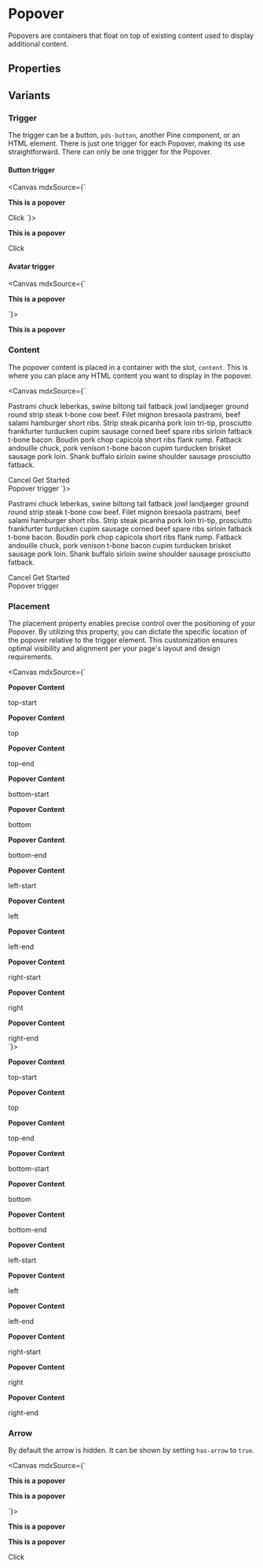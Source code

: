 

<Meta of={stories}
/>

# Popover

Popovers are containers that float on top of existing content used to display additional content.

## Properties

<ArgTypes of={stories} />

## Variants

### Trigger
The trigger can be a button, `pds-button`, another Pine component, or an HTML element. There is just one trigger for each Popover, making its use straightforward.
There can only be one trigger for the Popover.

#### Button trigger

<Canvas mdxSource={`
<pds-popover placement="bottom-right" html-content="true">
  <div slot="content">
    <p><strong>This is a popover</strong></p>
  </div>
  <pds-button variant="secondary">Click</pds-button>
</pds-popover>
`}>
  <div style={{ height: '100px' }}>
    <pds-popover placement="bottom-start" html-content="true">
      <div slot="content">
        <p><strong>This is a popover</strong></p>
      </div>
      <pds-button variant="secondary">Click</pds-button>
    </pds-popover>
  </div>
</Canvas>

#### Avatar trigger
<Canvas mdxSource={`
<pds-popover placement="bottom-start" html-content="true">
  <div slot="content">
    <p><strong>This is a popover</strong></p>
  </div>
  <pds-avatar dropdown="true"></pds-avatar>
</pds-popover>
`}>
  <div style={{ height: '125px' }}>
    <pds-popover has-arrow="true" placement="bottom-start" html-content="true">
      <div slot="content">
        <p><strong>This is a popover</strong></p>
      </div>
      <pds-avatar dropdown="true"></pds-avatar>
    </pds-popover>
  </div>
</Canvas>

### Content
The popover content is placed in a container with the slot, `content`. This is where you can place any HTML content you want to display in the popover.

<Canvas mdxSource={`
<pds-popover placement="bottom-start">
  <div slot="content">
    <p>Pastrami chuck leberkas, swine biltong tail fatback jowl landjaeger ground round strip steak t-bone cow beef. Filet mignon bresaola pastrami, beef salami hamburger short ribs. Strip steak picanha pork loin tri-tip, prosciutto frankfurter turducken cupim sausage corned beef spare ribs sirloin fatback t-bone bacon. Boudin pork chop capicola short ribs flank rump. Fatback andouille chuck, pork venison t-bone bacon cupim turducken brisket sausage pork loin. Shank buffalo sirloin swine shoulder sausage prosciutto fatback.</p>
    <div>
      <pds-button variant="secondary">Cancel</pds-button>
      <pds-button>Get Started</pds-button>
    </div>
  </div>
  <pds-button variant="secondary">Popover trigger</pds-button>
</pds-popover>
`}>
  <div style={{ height: '400px' }}>
    <pds-popover placement="bottom-start">
      <div slot="content">
        <p>Pastrami chuck leberkas, swine biltong tail fatback jowl landjaeger ground round strip steak t-bone cow beef. Filet mignon bresaola pastrami, beef salami hamburger short ribs. Strip steak picanha pork loin tri-tip, prosciutto frankfurter turducken cupim sausage corned beef spare ribs sirloin fatback t-bone bacon. Boudin pork chop capicola short ribs flank rump. Fatback andouille chuck, pork venison t-bone bacon cupim turducken brisket sausage pork loin. Shank buffalo sirloin swine shoulder sausage prosciutto fatback.</p>
        <div>
          <pds-button variant="secondary">Cancel</pds-button>
          <pds-button>Get Started</pds-button>
        </div>
      </div>
      <pds-button variant="secondary">Popover trigger</pds-button>
    </pds-popover>
  </div>
</Canvas>

### Placement
The placement property enables precise control over the positioning of your Popover. By utilizing this property, you can dictate the specific location of the popover relative to the trigger element. This customization ensures optimal visibility and alignment per your page's layout and design requirements.

<Canvas mdxSource={`
<div style={{ display: 'flex', 'flex-wrap': 'wrap', gap: '16px' }}>
  <pds-popover has-arrow="true" placement="top-start">
    <div slot="content">
      <p><strong>Popover Content</strong></p>
    </div>
    <pds-button variant="secondary">top-start</pds-button>
  </pds-popover>
  <pds-popover has-arrow="true" placement="top">
    <div slot="content">
      <p><strong>Popover Content</strong></p>
    </div>
    <pds-button variant="secondary">top</pds-button>
  </pds-popover>
  <pds-popover has-arrow="true" placement="top-end">
    <div slot="content">
      <p><strong>Popover Content</strong></p>
    </div>
    <pds-button variant="secondary">top-end</pds-button>
  </pds-popover>
  <pds-popover has-arrow="true" placement="bottom-start">
    <div slot="content">
      <p><strong>Popover Content</strong></p>
    </div>
    <pds-button variant="secondary">bottom-start</pds-button>
  </pds-popover>
  <pds-popover has-arrow="true" placement="bottom">
    <div slot="content">
      <p><strong>Popover Content</strong></p>
    </div>
    <pds-button variant="secondary">bottom</pds-button>
  </pds-popover>
  <pds-popover has-arrow="true" placement="bottom-end">
    <div slot="content">
      <p><strong>Popover Content</strong></p>
    </div>
    <pds-button variant="secondary">bottom-end</pds-button>
  </pds-popover>
  <pds-popover has-arrow="true" placement="left-start">
    <div slot="content">
      <p><strong>Popover Content</strong></p>
    </div>
    <pds-button variant="secondary">left-start</pds-button>
  </pds-popover>
  <pds-popover has-arrow="true" placement="left">
    <div slot="content">
      <p><strong>Popover Content</strong></p>
    </div>
    <pds-button variant="secondary">left</pds-button>
  </pds-popover>
  <pds-popover has-arrow="true" placement="left-end">
    <div slot="content">
      <p><strong>Popover Content</strong></p>
    </div>
    <pds-button variant="secondary">left-end</pds-button>
  </pds-popover>
  <pds-popover has-arrow="true" placement="right-start">
    <div slot="content">
      <p><strong>Popover Content</strong></p>
    </div>
    <pds-button variant="secondary">right-start</pds-button>
  </pds-popover>
  <pds-popover has-arrow="true" placement="right">
    <div slot="content">
      <p><strong>Popover Content</strong></p>
    </div>
    <pds-button variant="secondary">right</pds-button>
  </pds-popover>
  <pds-popover has-arrow="true" placement="right-end">
    <div slot="content">
      <p><strong>Popover Content</strong></p>
    </div>
    <pds-button variant="secondary">right-end</pds-button>
  </pds-popover>
</div>
`}>
  <div style={{ display: 'flex', 'flex-wrap': 'wrap', gap: '16px' }}>
    <pds-popover has-arrow="true" placement="top-start">
      <div slot="content">
        <p><strong>Popover Content</strong></p>
      </div>
      <pds-button variant="secondary">top-start</pds-button>
    </pds-popover>
    <pds-popover has-arrow="true" placement="top">
      <div slot="content">
        <p><strong>Popover Content</strong></p>
      </div>
      <pds-button variant="secondary">top</pds-button>
    </pds-popover>
    <pds-popover has-arrow="true" placement="top-end">
      <div slot="content">
        <p><strong>Popover Content</strong></p>
      </div>
      <pds-button variant="secondary">top-end</pds-button>
    </pds-popover>
    <pds-popover has-arrow="true" placement="bottom-start">
      <div slot="content">
        <p><strong>Popover Content</strong></p>
      </div>
      <pds-button variant="secondary">bottom-start</pds-button>
    </pds-popover>
    <pds-popover has-arrow="true" placement="bottom">
      <div slot="content">
        <p><strong>Popover Content</strong></p>
      </div>
      <pds-button variant="secondary">bottom</pds-button>
    </pds-popover>
    <pds-popover has-arrow="true" placement="bottom-end">
      <div slot="content">
        <p><strong>Popover Content</strong></p>
      </div>
      <pds-button variant="secondary">bottom-end</pds-button>
    </pds-popover>
    <pds-popover has-arrow="true" placement="left-start">
      <div slot="content">
        <p><strong>Popover Content</strong></p>
      </div>
      <pds-button variant="secondary">left-start</pds-button>
    </pds-popover>
    <pds-popover has-arrow="true" placement="left">
      <div slot="content">
        <p><strong>Popover Content</strong></p>
      </div>
      <pds-button variant="secondary">left</pds-button>
    </pds-popover>
    <pds-popover has-arrow="true" placement="left-end">
      <div slot="content">
        <p><strong>Popover Content</strong></p>
      </div>
      <pds-button variant="secondary">left-end</pds-button>
    </pds-popover>
    <pds-popover has-arrow="true" placement="right-start">
      <div slot="content">
        <p><strong>Popover Content</strong></p>
      </div>
      <pds-button variant="secondary">right-start</pds-button>
    </pds-popover>
    <pds-popover has-arrow="true" placement="right">
      <div slot="content">
        <p><strong>Popover Content</strong></p>
      </div>
      <pds-button variant="secondary">right</pds-button>
    </pds-popover>
    <pds-popover has-arrow="true" placement="right-end">
      <div slot="content">
        <p><strong>Popover Content</strong></p>
      </div>
      <pds-button variant="secondary">right-end</pds-button>
    </pds-popover>
  </div>
</Canvas>



### Arrow
By default the arrow is hidden. It can be shown by setting `has-arrow` to `true`.

<Canvas mdxSource={`
<pds-popover has-arrow="true" placement="bottom-start">
  <div slot="content">
    <p><strong>This is a popover</strong></p>
    <p><strong>This is a popover</strong></p>
  </div>
  <pds-avatar dropdown="true"></pds-avatar>
</pds-popover>
`}>
  <div style={{ height: '150px' }}>
    <pds-popover has-arrow="true" placement="bottom-start">
      <div slot="content">
        <p><strong>This is a popover</strong></p>
        <p><strong>This is a popover</strong></p>
      </div>
      <pds-button variant="secondary">Click</pds-button>
    </pds-popover>
  </div>
</Canvas>
